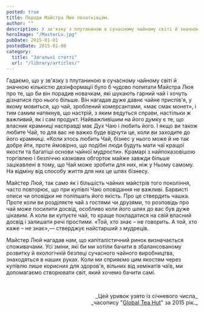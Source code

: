 ```yaml
---
posted: true
title: Поради Майстра Люя початківцям.
author: ""
description: У зв'язку з плутаниною в сучасному чайному світі й значною кількістю дезінформації, гадаємо, було б чудово попитати Майстра Люя про...
heroImage: "/MasterLu.jpg"
pubDate: 2015-01-01
postedDate: 2015-01-08
category: 
  title: "Загальні статті"
  url: "/library/articles/"
---
```



Гадаємо, що у зв'язку з плутаниною в сучасному чайному світі й значною кількістю дезінформації було б чудово попитати Майстра Люя про те, що би він порадив новачкам, які шукають гарний чай і хочуть дізнатися про нього більше. Він нагадав дуже давнє чайне прислів'я, у якому мовиться, що чай, зроблений комерсантами, «має смак монет», і тим самим натякнув, що настрій, з яким ведуться справи, настільки ж важливий, як і сам продукт. Найважливішим на його думку є те, що власник крамниці насправді має Дух Чаю і любить його. І якщо ви також любите Чай, то для вас не важко буде відчути це, коли ви заходите до його крамниці. «Коли хтось любить Чай, бізнес у нього може й не так добре йти, проте ймовірно, що подібні люди будуть мати чаї кращої якости та багатіші основи чайної мудрости». Крамарі з найпоказовішою торгівлею і безліччю казкових обгорток майже завжди більше зацікавлені в тому, що Чай може зробити для них, ніж у Ньому самому. На відміну від способу життя для них це шлях бізнесу.

Майстер Люй, так само як і більшість чайних майстрів того покоління, часто повторює, що при купівлі Чаю оповідання не важливі. Барвисті описи чи оповідки не поліпшать його якість. Про це ствердить чашка. Проте коли ви розділяєте чай з гостями чи друзями, то розповідь про чай може посилити досвід, особливо коли його шлях до вас був дуже цікавим. А коли ви купуєте чай, то краще покладатися на свій власний досвід і залишати речі простими. «Той, хто знає – не говорить. А той, хто каже – не знає»,— стверджує найстарший з мудреців.

Майстер Люй нагадав нам, що капіталістичний ринок визначається споживачами. Усі зміни, які би ми хотіли бачити в збалансованому розвитку й екологічній безпеці сучасного чайного виробництва, знаходяться в наших руках. Коли ми сприяємо цим якостям через купівлю лише корисних для здоров'я, вільних від хемікатів чаїв, ми допомагаємо створювати світ, який хочемо бачити самі.

<p>&nbsp;</p>
<p align="right" style="font-size: 0.9rem;">_Цей уривок узято із січневого числа_<br />_часопису "<a href="http://www.globalteahut.org/" target="_blank" rel="noopener">Global Tea Hut</a>" за 2015 рік._</p>
